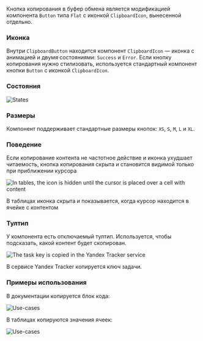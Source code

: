 Кнопка копирования в буфер обмена является модификацией компонента `Button` типа `Flat` с иконкой `ClipboardIcon`, вынесенной отдельно.

### Иконка

Внутри `ClipboardButton` находится компонент `ClipboardIcon` — иконка с анимацией и двумя состояниями: `Success` и `Error`. Если кнопку копирования нужно стилизовать, используется стандартный компонент кнопки `Button` с иконкой `ClipboardIcon`.

### Состояния

![States](/static/images/design/ClipboardButton/States.png)

### Размеры

Компонент поддерживает стандартные размеры кнопок: `XS`, `S`, `M`, `L` и `XL`.

### Поведение

Если копирование контента не частотное действие и иконка ухудшает читаемость, кнопка копирования скрыта и становится видимой только при приближении курсора

![In tables, the icon is hidden until the cursor is placed over a cell with content](/static/images/design/ClipboardButton/Use-cases2.png)

В таблицах иконка скрыта и показывается, когда курсор находится в ячейке с контентом

### Тултип

У компонента есть отключаемый тултип. Используется, чтобы подсказать, какой контент будет скопирован.

![The task key is copied in the Yandex Tracker service](/static/images/design/ClipboardButton/Tooltip.png)

В сервисе Yandex Tracker копируется ключ задачи.

### Примеры использования

В документации копируется блок кода:

![Use-cases](/static/images/design/ClipboardButton/Use-cases1.png)

В таблицах копируются значения ячеек:

![Use-cases](/static/images/design/ClipboardButton/Use-cases2.png)